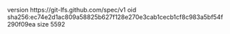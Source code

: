 version https://git-lfs.github.com/spec/v1
oid sha256:ec74e2d1ac809a58825b627f128e270e3cab1cecb1cf8c983a5bf54f290f09ea
size 5592
